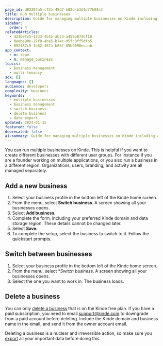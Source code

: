 ```yaml
---
page_id: d82207a5-c72b-48d7-b02d-b3d1d77b88a2
title: Run multiple businesses
description: Guide for managing multiple businesses on Kinde including adding new businesses, switching between them, and safely deleting businesses with data export considerations.
sidebar:
  order: 4
relatedArticles:
  - 423befc5-1233-4b4b-ab23-a459b874cf10
  - beebe908-27f8-4be6-b74c-05fc8ff5dfb5
  - 692187c5-1b82-467a-b86f-85b9098ecaab
app_context:
  - m: team
  - m: manage_business
topics:
  - business-management
  - multi-tenancy
sdk: []
languages: []
audience: developers
complexity: beginner
keywords:
  - multiple businesses
  - business management
  - switch business
  - delete business
  - data export
updated: 2024-01-15
featured: false
deprecated: false
ai-summary: Guide for managing multiple businesses on Kinde including adding new businesses, switching between them, and safely deleting businesses with data export considerations.
---
```


You can run multiple businesses on Kinde. This is helpful if you want to create different businesses with different user groups. For instance if you are a founder working on multiple applications, or you also run a business in a different region. Organizations, users, branding, and activity are all managed separately.

## **Add a new business**

1. Select your business profile in the bottom left of the Kinde home screen.
2. From the menu, select **Switch business**. A screen showing all your businesses opens. 
3. Select **Add business**.
4. Complete the form, including your preferred Kinde domain and data storage region. These details cannot be changed later.
5. Select **Save**.
6. To complete the setup, select the business to switch to it. Follow the quickstart prompts.

## **Switch between businesses**

1. Select your business profile in the bottom left of the Kinde home screen.
2. From the menu, select **Switch business*. A screen showing all your businesses opens. 
3. Select the one you want to work in. The business loads.

## Delete a business

You can only [delete a business](/manage-your-account/your-data/delete-business/) that is on the Kinde free plan. If you have a paid subscription, you need to email [support@kinde.com](mailto:support@kinde.com) to downgrade from a paid account before deleting. Include the Kinde domain and business name in the email, and send it from the owner account email.

Deleting a business is a nuclear and irreversible action, so make sure you [export](/manage-your-account/your-data/exporting-data/) all your important data before doing this.
